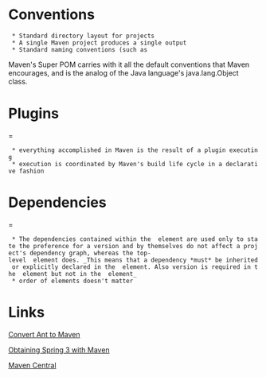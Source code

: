 = Conventions =
  * Standard directory layout for projects
  * A single Maven project produces a single output
  * Standard naming conventions (such as {{{commons-logging-1.2.jar}}}

Maven's Super POM carries with it all the default conventions that Maven encourages, and is the analog of the Java language's java.lang.Object class.

= Plugins ==
  * everything accomplished in Maven is the result of a plugin executing
  * execution is coordinated by Maven's build life cycle in a declarative fashion

= Dependencies ==

  * The dependencies contained within the {{{dependencyManagement}}} element are used only to state the preference for a version and by themselves do not affect a project's dependency graph, whereas the top-level {{{dependencies}}} element does. _This means that a dependency *must* be inherited or explicitly declared in the {{{dependencies}}} element. Also version is required in the {{{dependencyManagement}}} element but not in the {{{dependencies}}} element_
  * order of elements doesn't matter

= Links =

[http://www.sonatype.com/people/2009/04/how-to-convert-from-ant-to-maven-in-5-minutes/ Convert Ant to Maven]

[http://blog.springsource.com/2009/12/02/obtaining-spring-3-artifacts-with-maven/ Obtaining Spring 3 with Maven]

[http://repo1.maven.org/maven2/ Maven Central]